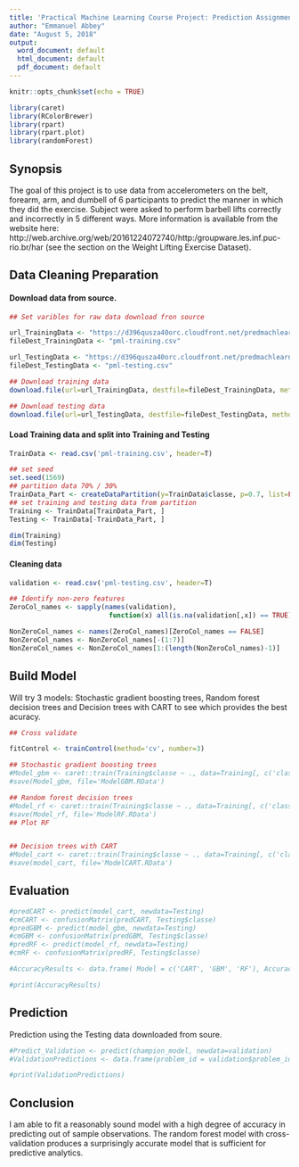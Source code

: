 ```yaml
---
title: 'Practical Machine Learning Course Project: Prediction Assignment'
author: "Emmanuel Abbey"
date: "August 5, 2018"
output:
  word_document: default
  html_document: default
  pdf_document: default
---
```


```r
knitr::opts_chunk$set(echo = TRUE)

library(caret)
library(RColorBrewer)
library(rpart)
library(rpart.plot)
library(randomForest)

```

## Synopsis

The goal of this project is to use data from accelerometers on the belt, forearm, arm, and dumbell of 6 participants to predict the manner in which they did the exercise. Subject were asked to perform barbell lifts correctly and incorrectly in 5 different ways. More information is available from the website here: http://web.archive.org/web/20161224072740/http:/groupware.les.inf.puc-rio.br/har (see the section on the Weight Lifting Exercise Dataset).


## Data Cleaning Preparation

#### Download data from source.
```r

## Set varibles for raw data download fron source

url_TrainingData <- "https://d396qusza40orc.cloudfront.net/predmachlearn/pml-training.csv"
fileDest_TrainingData <- "pml-training.csv"

url_TestingData <- "https://d396qusza40orc.cloudfront.net/predmachlearn/pml-testing.csv"
fileDest_TestingData <- "pml-testing.csv"

## Download training data
download.file(url=url_TrainingData, destfile=fileDest_TrainingData, method="curl")

## Download testing data
download.file(url=url_TestingData, destfile=fileDest_TestingData, method="curl")

```


#### Load Training data and split into Training and Testing
```r

TrainData <- read.csv('pml-training.csv', header=T)

## set seed
set.seed(1569)
## partition data 70% / 30% 
TrainData_Part <- createDataPartition(y=TrainData$classe, p=0.7, list=FALSE)
## set training and testing data from partition
Training <- TrainData[TrainData_Part, ]
Testing <- TrainData[-TrainData_Part, ]

dim(Training)
dim(Testing)

```

#### Cleaning data
```r

validation <- read.csv('pml-testing.csv', header=T)

## Identify non-zero features
ZeroCol_names <- sapply(names(validation), 
                         function(x) all(is.na(validation[,x]) == TRUE))

NonZeroCol_names <- names(ZeroCol_names)[ZeroCol_names == FALSE]
NonZeroCol_names <- NonZeroCol_names[-(1:7)]
NonZeroCol_names <- NonZeroCol_names[1:(length(NonZeroCol_names)-1)]

```


## Build Model
Will try 3 models: Stochastic gradient boosting trees, Random forest decision trees and Decision trees with CART to see which provides the best acuracy.

```r

## Cross validate

fitControl <- trainControl(method='cv', number=3)

## Stochastic gradient boosting trees
#Model_gbm <- caret::train(Training$classe ~ ., data=Training[, c('classe', NonZeroCol_names)], trControl=fitControl, method='gbm')
#save(Model_gbm, file='ModelGBM.RData')

## Random forest decision trees
#Model_rf <- caret::train(Training$classe ~ ., data=Training[, c('classe', NonZeroCol_names)], trControl=fitControl, ntree=110, method='rf')
#save(Model_rf, file='ModelRF.RData')
## Plot RF


## Decision trees with CART
#Model_cart <- caret::train(Training$classe ~ ., data=Training[, c('classe', NonZeroCol_names)], trControl=fitControl, method='rpart')
#save(model_cart, file='ModelCART.RData')

```

## Evaluation

```r

#predCART <- predict(model_cart, newdata=Testing)
#cmCART <- confusionMatrix(predCART, Testing$classe)
#predGBM <- predict(model_gbm, newdata=Testing)
#cmGBM <- confusionMatrix(predGBM, Testing$classe)
#predRF <- predict(model_rf, newdata=Testing)
#cmRF <- confusionMatrix(predRF, Testing$classe)

#AccuracyResults <- data.frame( Model = c('CART', 'GBM', 'RF'), Accuracy = rbind(cmCART$overall[1], cmGBM$overall[1], cmRF$overall[1]))

#print(AccuracyResults)

```


## Prediction
Prediction using the Testing data downloaded from soure.
```r

#Predict_Validation <- predict(champion_model, newdata=validation)
#ValidationPredictions <- data.frame(problem_id = validation$problem_id, predicted = Predict_Validation)

#print(ValidationPredictions)

```

## Conclusion
I am able to fit a reasonably sound model with a high degree of accuracy in predicting out of sample observations. The random forest model with cross-validation produces a surprisingly accurate model that is sufficient for predictive analytics. 
